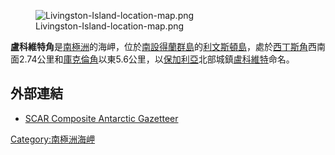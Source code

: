 [[Image:Livingston-Island-location-map.png|thumb]]

'''盧科維特角'''是[[南極洲|南極洲]]的海岬，位於[[南設得蘭群島|南設得蘭群島]]的[[利文斯頓島|利文斯頓島]]，處於[[西丁斯角|西丁斯角]]西南面2.74公里和[[庫克倫角|庫克倫角]]以東5.6公里，以[[保加利亞|保加利亞]]北部城鎮[[盧科維特|盧科維特]]命名。

{{coord|62|34|00|S|60|28|00|W|display=title}}

==外部連結==
* [https://web.archive.org/web/20080928054224/http://www3.pnra.it/SCAR_GAZE SCAR Composite Antarctic Gazetteer]

{{Antarctica-geo-stub}}
[[Category:南極洲海岬|Category:南極洲海岬]]